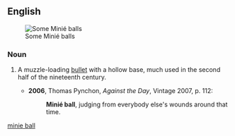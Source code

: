 ==English==
[[Image:Minie_Balls.jpg|thumb|Some Minié balls]]

===Noun===
{{en-noun|sg=[[w:Claude Etienne Minié|Minié]] [[ball]]}}

# {{historical}} A muzzle-loading [[bullet]] with a hollow base, much used in the second half of the nineteenth century.
#*'''2006''', Thomas Pynchon, ''Against the Day'', Vintage 2007, p. 112:
#*:'''Minié ball''', judging from everybody else's wounds around that time.

[[Category:English words spelled with diacritics|minie ball]]